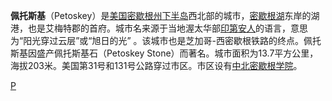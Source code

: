 {{unreferenced|time=2015-04-29T01:07:55+00:00}}
'''佩托斯基'''（Petoskey）是[[美国|美国]][[密歇根州|密歇根州]][[下半岛|下半岛]]西北部的城市，[[密歇根湖|密歇根湖]]东岸的湖港，也是艾梅特郡的首府。城市名来源于当地渥太华部[[印第安人|印第安人]]的语言，意思为“阳光穿过云层”或“旭日的光” 。该城市也是芝加哥-西密歇根铁路的终点。佩托斯基因盛产佩托斯基石（Petoskey Stone）而著名。城市面积为13.7平方公里，海拔203米。美国第31号和131号公路穿过市区。市区设有[[中北密歇根学院|中北密歇根学院]]。

{{michigan-stub}}
[[Category:密歇根州城市|P]]